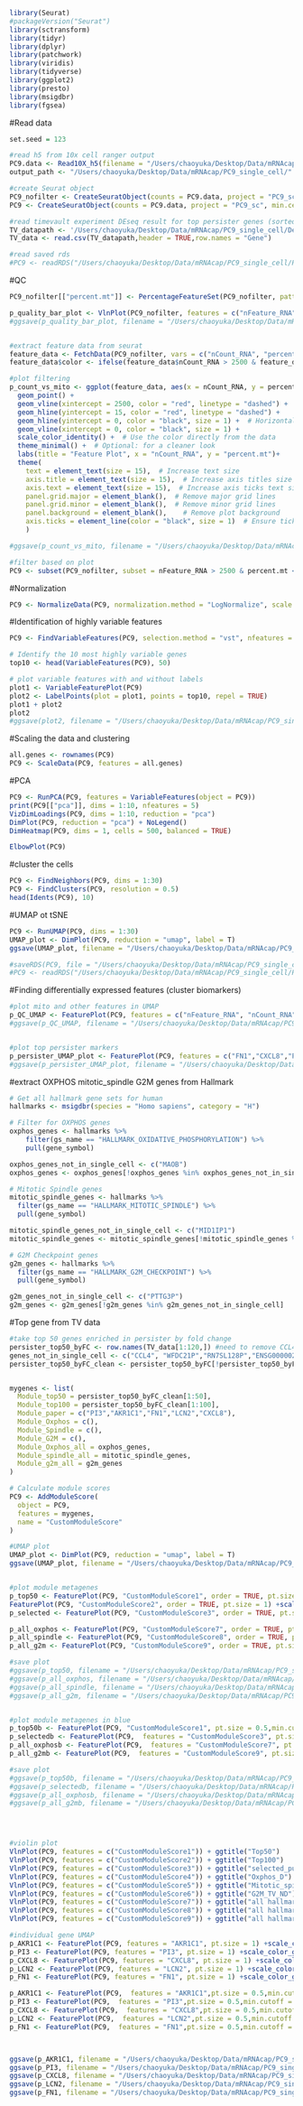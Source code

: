 
```r
library(Seurat)
#packageVersion("Seurat")
library(sctransform)
library(tidyr)
library(dplyr)
library(patchwork)
library(viridis)
library(tidyverse)
library(ggplot2)
library(presto)
library(msigdbr)
library(fgsea)

```
#Read data
```r
set.seed = 123

#read h5 from 10x cell ranger output
PC9.data <- Read10X_h5(filename = "/Users/chaoyuka/Desktop/Data/mRNAcap/PC9_single_cell/filtered_feature_bc_matrix.h5")
output_path <- "/Users/chaoyuka/Desktop/Data/mRNAcap/PC9_single_cell/"

#create Seurat object
PC9_nofilter <- CreateSeuratObject(counts = PC9.data, project = "PC9_sc", min.cells = 3, min.features = 200)
PC9 <- CreateSeuratObject(counts = PC9.data, project = "PC9_sc", min.cells = 3, min.features = 200)

#read timevault experiment DEseq result for top persister genes (sorted by log2FC with excel, negative means enriched in persister)
TV_datapath <- '/Users/chaoyuka/Desktop/Data/mRNAcap/PC9_single_cell/Deseq_res_DvsND_capture_subsetP1E5_FC<m0.5.csv'
TV_data <- read.csv(TV_datapath,header = TRUE,row.names = "Gene")

#read saved rds
#PC9 <- readRDS("/Users/chaoyuka/Desktop/Data/mRNAcap/PC9_single_cell/PC9.rds")

```

#QC
```r
PC9_nofilter[["percent.mt"]] <- PercentageFeatureSet(PC9_nofilter, pattern = "^MT-")

p_quality_bar_plot <- VlnPlot(PC9_nofilter, features = c("nFeature_RNA", "nCount_RNA", "percent.mt"), ncol = 3)
#ggsave(p_quality_bar_plot, filename = "/Users/chaoyuka/Desktop/Data/mRNAcap/PC9_single_cell/p_quality_bar_plot.pdf", height = 5, width = 8,dpi = 300)


#extract feature data from seurat
feature_data <- FetchData(PC9_nofilter, vars = c("nCount_RNA", "percent.mt"))
feature_data$color <- ifelse(feature_data$nCount_RNA > 2500 & feature_data$percent.mt < 15, "tomato", "grey")

#plot filtering
p_count_vs_mito <- ggplot(feature_data, aes(x = nCount_RNA, y = percent.mt, color = color)) +
  geom_point() +
  geom_vline(xintercept = 2500, color = "red", linetype = "dashed") +  # Vertical line at x=2500
  geom_hline(yintercept = 15, color = "red", linetype = "dashed") +    # Horizontal line at y=15
  geom_hline(yintercept = 0, color = "black", size = 1) +  # Horizontal line at y=0
  geom_vline(xintercept = 0, color = "black", size = 1) +
  scale_color_identity() +  # Use the color directly from the data
  theme_minimal() +  # Optional: for a cleaner look
  labs(title = "Feature Plot", x = "nCount_RNA", y = "percent.mt")+
  theme(
    text = element_text(size = 15),  # Increase text size
    axis.title = element_text(size = 15),  # Increase axis titles size
    axis.text = element_text(size = 15),  # Increase axis ticks text size
    panel.grid.major = element_blank(),  # Remove major grid lines
    panel.grid.minor = element_blank(),  # Remove minor grid lines
    panel.background = element_blank(),    # Remove plot background
    axis.ticks = element_line(color = "black", size = 1)  # Ensure tick marks are visible
    )

#ggsave(p_count_vs_mito, filename = "/Users/chaoyuka/Desktop/Data/mRNAcap/PC9_single_cell/p_count_vs_mito.pdf", height = 10, width = 12,dpi = 300)

#filter based on plot
PC9 <- subset(PC9_nofilter, subset = nFeature_RNA > 2500 & percent.mt < 15 & nCount_RNA > 2500)
```

#Normalization
```r
PC9 <- NormalizeData(PC9, normalization.method = "LogNormalize", scale.factor = 10000)
```

#Identification of highly variable features
```r
PC9 <- FindVariableFeatures(PC9, selection.method = "vst", nfeatures = 2000)

# Identify the 10 most highly variable genes
top10 <- head(VariableFeatures(PC9), 50)

# plot variable features with and without labels
plot1 <- VariableFeaturePlot(PC9)
plot2 <- LabelPoints(plot = plot1, points = top10, repel = TRUE)
plot1 + plot2
plot2
#ggsave(plot2, filename = "/Users/chaoyuka/Desktop/Data/mRNAcap/PC9_single_cell/PC9_Var_genes_highres.pdf", height = 15, width = 15,dpi = 300)


```
#Scaling the data and clustering
```r
all.genes <- rownames(PC9)
PC9 <- ScaleData(PC9, features = all.genes)
```
#PCA
```r
PC9 <- RunPCA(PC9, features = VariableFeatures(object = PC9))
print(PC9[["pca"]], dims = 1:10, nfeatures = 5)
VizDimLoadings(PC9, dims = 1:10, reduction = "pca")
DimPlot(PC9, reduction = "pca") + NoLegend()
DimHeatmap(PC9, dims = 1, cells = 500, balanced = TRUE)

ElbowPlot(PC9)

```
#cluster the cells
```r
PC9 <- FindNeighbors(PC9, dims = 1:30)
PC9 <- FindClusters(PC9, resolution = 0.5)
head(Idents(PC9), 10)
```


#UMAP ot tSNE
```r
PC9 <- RunUMAP(PC9, dims = 1:30)
UMAP_plot <- DimPlot(PC9, reduction = "umap", label = T)
ggsave(UMAP_plot, filename = "/Users/chaoyuka/Desktop/Data/mRNAcap/PC9_single_cell/PC9_UMAP.pdf", height = 7, width = 7,dpi = 300)

#saveRDS(PC9, file = "/Users/chaoyuka/Desktop/Data/mRNAcap/PC9_single_cell/PC9.rds")
#PC9 <- readRDS("/Users/chaoyuka/Desktop/Data/mRNAcap/PC9_single_cell/PC9.rds")

```


#Finding differentially expressed features (cluster biomarkers)
```r
#plot mito and other features in UMAP
p_QC_UMAP <- FeaturePlot(PC9, features = c("nFeature_RNA", "nCount_RNA", "percent.mt"))
#ggsave(p_QC_UMAP, filename = "/Users/chaoyuka/Desktop/Data/mRNAcap/PC9_single_cell/p_UMI_mito.pdf", height = 10, width = 10,dpi = 300)


#plot top persister markers
p_persister_UMAP_plot <- FeaturePlot(PC9, features = c("FN1","CXCL8","PI3","AKR1C1","LCN2"))
#ggsave(p_persister_UMAP_plot, filename = "/Users/chaoyuka/Desktop/Data/mRNAcap/PC9_single_cell/p_persister_UMAP_plot.pdf", height = 10, width = 10,dpi = 300)

```

#extract OXPHOS mitotic_spindle G2M genes from Hallmark
```r
# Get all hallmark gene sets for human
hallmarks <- msigdbr(species = "Homo sapiens", category = "H")

# Filter for OXPHOS genes
oxphos_genes <- hallmarks %>%
    filter(gs_name == "HALLMARK_OXIDATIVE_PHOSPHORYLATION") %>%
    pull(gene_symbol)

oxphos_genes_not_in_single_cell <- c("MAOB")
oxphos_genes <- oxphos_genes[!oxphos_genes %in% oxphos_genes_not_in_single_cell]

# Mitotic Spindle genes
mitotic_spindle_genes <- hallmarks %>%
  filter(gs_name == "HALLMARK_MITOTIC_SPINDLE") %>%
  pull(gene_symbol)

mitotic_spindle_genes_not_in_single_cell <- c("MID1IP1")
mitotic_spindle_genes <- mitotic_spindle_genes[!mitotic_spindle_genes %in% mitotic_spindle_genes_not_in_single_cell]

# G2M Checkpoint genes
g2m_genes <- hallmarks %>%
  filter(gs_name == "HALLMARK_G2M_CHECKPOINT") %>%
  pull(gene_symbol)

g2m_genes_not_in_single_cell <- c("PTTG3P")
g2m_genes <- g2m_genes[!g2m_genes %in% g2m_genes_not_in_single_cell]
```

#Top gene from TV data
```r
#take top 50 genes enriched in persister by fold change
persister_top50_byFC <- row.names(TV_data[1:120,]) #need to remove CCL4, WFDC21P,RN7SL128P,ENSG00000243779,RPF2P1,RNU6-6P,ENSG00000215154,RAC1P2
genes_not_in_single_cell <- c("CCL4", "WFDC21P","RN7SL128P","ENSG00000243779","RPF2P1","RNU6-6P","ENSG00000215154","RAC1P2","LINC00476","RPL6P27","ENSG00000234742")
persister_top50_byFC_clean <- persister_top50_byFC[!persister_top50_byFC %in% genes_not_in_single_cell]


mygenes <- list(
  Module_top50 = persister_top50_byFC_clean[1:50],
  Module_top100 = persister_top50_byFC_clean[1:100],
  Module_paper = c("PI3","AKR1C1","FN1","LCN2","CXCL8"),
  Module_Oxphos = c(),
  Module_Spindle = c(),
  Module_G2M = c(),
  Module_Oxphos_all = oxphos_genes,
  Module_spindle_all = mitotic_spindle_genes,
  Module_g2m_all = g2m_genes
)

# Calculate module scores
PC9 <- AddModuleScore(
  object = PC9,
  features = mygenes,
  name = "CustomModuleScore"
)

#UMAP plot
UMAP_plot <- DimPlot(PC9, reduction = "umap", label = T)
ggsave(UMAP_plot, filename = "/Users/chaoyuka/Desktop/Data/mRNAcap/PC9_single_cell/PC9_UMAP.pdf", height = 7, width = 7,dpi = 300)


#plot module metagenes
p_top50 <- FeaturePlot(PC9, "CustomModuleScore1", order = TRUE, pt.size = 1) +scale_color_gradientn(colors = c("grey", "red2"), limits = c(0.1, 0.25))#Top50
FeaturePlot(PC9, "CustomModuleScore2", order = TRUE, pt.size = 1) +scale_color_gradientn(colors = c("grey", "red2"), limits = c(0.1, 0.2))#Top100
p_selected <- FeaturePlot(PC9, "CustomModuleScore3", order = TRUE, pt.size = 1) +scale_color_gradientn(colors = c("grey", "red2"), limits = c(0.1, 1.5))#selected_5_perturbed

p_all_oxphos <- FeaturePlot(PC9, "CustomModuleScore7", order = TRUE, pt.size = 1) +scale_color_gradientn(colors = c("grey", "red2"), limits = c(0.3, 0.5))#all hallmark oxphos
p_all_spindle <- FeaturePlot(PC9, "CustomModuleScore8", order = TRUE, pt.size = 1) +scale_color_gradientn(colors = c("grey", "red2"), limits = c(0.05, 0.3))#all hallmark spindle
p_all_g2m <- FeaturePlot(PC9, "CustomModuleScore9", order = TRUE, pt.size = 1) +scale_color_gradientn(colors = c("grey", "red2"), limits = c(0.2, 0.5))#all hallmark g2m

#save plot
#ggsave(p_top50, filename = "/Users/chaoyuka/Desktop/Data/mRNAcap/PC9_single_cell/PC9_UMAP_top50_from_TV.pdf", height = 7, width = 7,dpi = 300)
#ggsave(p_all_oxphos, filename = "/Users/chaoyuka/Desktop/Data/mRNAcap/PC9_single_cell/PC9_UMAP_all_oxphos.pdf", height = 7, width = 7,dpi = 300)
#ggsave(p_all_spindle, filename = "/Users/chaoyuka/Desktop/Data/mRNAcap/PC9_single_cell/PC9_UMAP_all_spindle.pdf", height = 7, width = 7,dpi = 300)
#ggsave(p_all_g2m, filename = "/Users/chaoyuka/Desktop/Data/mRNAcap/PC9_single_cell/PC9_UMAP_all_g2m.pdf", height = 7, width = 7,dpi = 300)


#plot module metagenes in blue
p_top50b <- FeaturePlot(PC9, "CustomModuleScore1", pt.size = 0.5,min.cutoff = 0,max.cutoff = 0.2,cols = c("grey90", "blue"))
p_selectedb <- FeaturePlot(PC9,  features = "CustomModuleScore3", pt.size = 0.5,min.cutoff = 0,max.cutoff = 1,cols = c("grey90", "blue"))
p_all_oxphosb <- FeaturePlot(PC9,  features = "CustomModuleScore7", pt.size = 0.5,min.cutoff = 0.25,max.cutoff = 0.35,cols = c("grey90", "blue"))
p_all_g2mb <- FeaturePlot(PC9,  features = "CustomModuleScore9", pt.size = 0.5,min.cutoff = 0,max.cutoff = 0.4,cols = c("grey90", "blue"))

#save plot
#ggsave(p_top50b, filename = "/Users/chaoyuka/Desktop/Data/mRNAcap/PC9_single_cell/PC9_UMAP_top50_from_TVb.pdf", height = 7, width = 7,dpi = 300)
#ggsave(p_selectedb, filename = "/Users/chaoyuka/Desktop/Data/mRNAcap/PC9_single_cell/PC9_UMAP_top50_from_TVb.pdf", height = 7, width = 7,dpi = 300)
#ggsave(p_all_oxphosb, filename = "/Users/chaoyuka/Desktop/Data/mRNAcap/PC9_single_cell/PC9_UMAP_all_oxphosb.pdf", height = 7, width = 7,dpi = 300)
#ggsave(p_all_g2mb, filename = "/Users/chaoyuka/Desktop/Data/mRNAcap/PC9_single_cell/PC9_UMAP_all_g2mb.pdf", height = 7, width = 7,dpi = 300)




#violin plot
VlnPlot(PC9, features = c("CustomModuleScore1")) + ggtitle("Top50")
VlnPlot(PC9, features = c("CustomModuleScore2")) + ggtitle("Top100")
VlnPlot(PC9, features = c("CustomModuleScore3")) + ggtitle("selected_purturb")
VlnPlot(PC9, features = c("CustomModuleScore4")) + ggtitle("Oxphos_D")
VlnPlot(PC9, features = c("CustomModuleScore5")) + ggtitle("Mitotic_spindle_TV_ND")
VlnPlot(PC9, features = c("CustomModuleScore6")) + ggtitle("G2M_TV_ND")
VlnPlot(PC9, features = c("CustomModuleScore7")) + ggtitle("all hallmark oxphos")
VlnPlot(PC9, features = c("CustomModuleScore8")) + ggtitle("all hallmark spindle")
VlnPlot(PC9, features = c("CustomModuleScore9")) + ggtitle("all hallmark g2m")

#individual gene UMAP
p_AKR1C1 <- FeaturePlot(PC9, features = "AKR1C1", pt.size = 1) +scale_color_gradientn(colors = c("grey90", "blue3"), limits = c(2, 4))
p_PI3 <- FeaturePlot(PC9, features = "PI3", pt.size = 1) +scale_color_gradientn(colors = c("grey", "red2"), limits = c(1, 4))
p_CXCL8 <- FeaturePlot(PC9, features = "CXCL8", pt.size = 1) +scale_color_gradientn(colors = c("grey", "red2"), limits = c(0.01, 0.3))
p_LCN2 <- FeaturePlot(PC9, features = "LCN2", pt.size = 1) +scale_color_gradientn(colors = c("grey", "red2"), limits = c(1.5, 3.5))
p_FN1 <- FeaturePlot(PC9, features = "FN1", pt.size = 1) +scale_color_gradientn(colors = c("grey", "red2"), limits = c(0.1, 1.5))

p_AKR1C1 <- FeaturePlot(PC9,  features = "AKR1C1",pt.size = 0.5,min.cutoff = 1,max.cutoff = 3.5,cols = c("grey90", "blue"))
p_PI3 <- FeaturePlot(PC9,  features = "PI3",pt.size = 0.5,min.cutoff = 1,max.cutoff = 3,cols = c("grey90", "blue"))
p_CXCL8 <- FeaturePlot(PC9,  features = "CXCL8",pt.size = 0.5,min.cutoff = 0,max.cutoff = 0.5,cols = c("grey90", "blue"))
p_LCN2 <- FeaturePlot(PC9,  features = "LCN2",pt.size = 0.5,min.cutoff = 1.5,max.cutoff = 3,cols = c("grey90", "blue"))
p_FN1 <- FeaturePlot(PC9,  features = "FN1",pt.size = 0.5,min.cutoff = 0,max.cutoff = 1,cols = c("grey90", "blue"))



ggsave(p_AKR1C1, filename = "/Users/chaoyuka/Desktop/Data/mRNAcap/PC9_single_cell/PC9_UMAP_AKR1C1_b.pdf", height = 7, width = 7,dpi = 300)
ggsave(p_PI3, filename = "/Users/chaoyuka/Desktop/Data/mRNAcap/PC9_single_cell/PC9_UMAP_PI3_b.pdf", height = 7, width = 7,dpi = 300)
ggsave(p_CXCL8, filename = "/Users/chaoyuka/Desktop/Data/mRNAcap/PC9_single_cell/PC9_UMAP_CXCL8_b.pdf", height = 7, width = 7,dpi = 300)
ggsave(p_LCN2, filename = "/Users/chaoyuka/Desktop/Data/mRNAcap/PC9_single_cell/PC9_UMAP_LCN2_b.pdf", height = 7, width = 7,dpi = 300)
ggsave(p_FN1, filename = "/Users/chaoyuka/Desktop/Data/mRNAcap/PC9_single_cell/PC9_UMAP_FN1_b.pdf", height = 7, width = 7,dpi = 300)
```